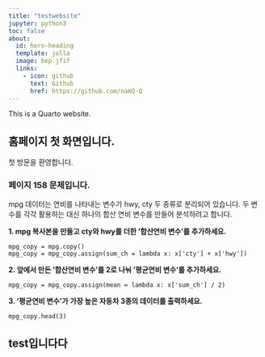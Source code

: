 ```yaml
---
title: "testwebsite"
jupyter: python3
toc: false
about:
  id: hero-heading
  template: jolla
  image: bep.jfif
  links:
    - icon: github
      text: Github
      href: https://github.com/namQ-Q
---
```


This is a Quarto website.


## 홈페이지 첫 화면입니다.


첫 방문을 환영합니다.


### 페이지 158 문제입니다.

mpg 데이터는 연비를 나타내는 변수가 hwy, cty 두 종류로 분리되어 있습니다.
두 변수를 각각 활용하는 대신 하나의 합산 연비 변수를 만들어 분석하려고 합니다.

**1. mpg 복사본을 만들고 cty와 hwy를 더한 '합산연비 변수'를 추가하세요.**

```
mpg_copy = mpg.copy()
mpg_copy = mpg_copy.assign(sum_ch = lambda x: x['cty'] + x['hwy'])
```

**2. 앞에서 만든 '합산연비 변수'를 2로 나눠 '평균연비 변수'를 추가하세요.**

```
mpg_copy = mpg_copy.assign(mean = lambda x: x['sum_ch'] / 2)
```

**3. '평균연비 변수'가 가장 높은 자동차 3종의 데이터를 출력하세요.**

```
mpg_copy.head(3)
```


## test입니다다